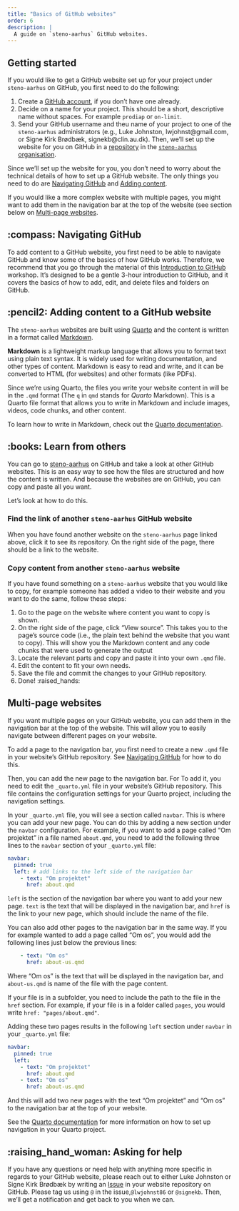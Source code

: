 ```yaml
---
title: "Basics of GitHub websites"
order: 6
description: |
  A guide on `steno-aarhus` GitHub websites.
---
```


## Getting started

If you would like to get a GitHub website set up for your project under
`steno-aarhus` on GitHub, you first need to do the following:

1.  Create a [GitHub account](github.com), if you don't have one
    already.
2.  Decide on a name for your project. This should be a short,
    descriptive name without spaces. For example `prodiap` or
    `on-limit`.
3.  Send your GitHub username and theu name of your project to one of
    the `steno-aarhus` administrators (e.g., Luke Johnston,
    lwjohnst\@gmail.com, or Signe Kirk Brødbæk, signekb\@clin.au.dk).
    Then, we'll set up the website for you on GitHub in a [repository]()
    in the [`steno-aarhus` organisation]().

Since we'll set up the website for you, you don't need to worry about
the technical details of how to set up a GitHub website. The only things
you need to do are [Navigating GitHub](@sec-navigating-github) and
[Adding content](@sec-adding-content-to-website).

If you would like a more complex website with multiple pages, you might
want to add them in the navigation bar at the top of the website (see
section below on [Multi-page websites](@sec-multi-page).

## :compass: Navigating GitHub {#sec-navigating-github}

To add content to a GitHub website, you first need to be able to
navigate GitHub and know some of the basics of how GitHub works.
Therefore, we recommend that you go through the material of this
[Introduction to GitHub](https://github-intro.rostools.org/) workshop.
It's designed to be a gentle 3-hour introduction to GitHub, and it
covers the basics of how to add, edit, and delete files and folders on
GitHub.

## :pencil2: Adding content to a GitHub website {#sec-adding-content-to-website}

The `steno-aarhus` websites are built using
[Quarto](https://quarto.org/) and the content is written in a format
called [Markdown](https://en.wikipedia.org/wiki/Markdown).

**Markdown** is a lightweight markup language that allows you to format
text using plain text syntax. It is widely used for writing
documentation, and other types of content. Markdown is easy to read and
write, and it can be converted to HTML (for websites) and other formats
(like PDFs).

Since we're using Quarto, the files you write your website content in
will be in the `.qmd` format (The `q` in `qmd` stands for *Quarto*
Markdown). This is a Quarto file format that allows you to write in
Markdown and include images, videos, code chunks, and other content.

To learn how to write in Markdown, check out the [Quarto
documentation](https://quarto.org/docs/authoring/markdown-basics.html).

## :books: Learn from others

You can go to [steno-aarhus](https://github.com/steno-aarhus) on GitHub
and take a look at other GitHub websites. This is an easy way to see how
the files are structured and how the content is written. And because the
websites are on GitHub, you can copy and paste all you want.

Let's look at how to do this.

### Find the link of another `steno-aarhus` GitHub website

When you have found another website on the `steno-aarhus` page linked
above, click it to see its repository. On the right side of the page,
there should be a link to the website.

### Copy content from another `steno-aarhus` website

If you have found something on a `steno-aarhus` website that you would
like to copy, for example someone has added a video to their website and
you want to do the same, follow these steps:

1.  Go to the page on the website where content you want to copy is
    shown.
2.  On the right side of the page, click "View source". This takes you
    to the page's source code (i.e., the plain text behind the website
    that you want to copy). This will show you the Markdown content and
    any code chunks that were used to generate the output
3.  Locate the relevant parts and copy and paste it into your own `.qmd`
    file.
4.  Edit the content to fit your own needs.
5.  Save the file and commit the changes to your GitHub repository.
6.  Done! :raised_hands:

## Multi-page websites {#sec-multi-page}

If you want multiple pages on your GitHub website, you can add them in
the navigation bar at the top of the website. This will allow you to
easily navigate between different pages on your website.

To add a page to the navigation bar, you first need to create a new
`.qmd` file in your website's GitHub repository. See [Navigating
GitHub](#sec-navigating-github) for how to do this.

Then, you can add the new page to the navigation bar. For To add it, you
need to edit the `_quarto.yml` file in your website's GitHub repository.
This file contains the configuration settings for your Quarto project,
including the navigation settings.

In your `_quarto.yml` file, you will see a section called `navbar`. This
is where you can add your new page. You can do this by adding a new
section under the `navbar` configuration. For example, if you want to
add a page called "Om projektet" in a file named `about.qmd`, you need
to add the following three lines to the `navbar` section of your
`_quarto.yml` file:

``` .yaml
navbar:
  pinned: true
  left: # add links to the left side of the navigation bar
    - text: "Om projektet"  
      href: about.qmd 
```

`left` is the section of the navigation bar where you want to add your
new page. `text` is the text that will be displayed in the navigation
bar, and `href` is the link to your new page, which should include the
name of the file.

You can also add other pages to the navigation bar in the same way. If
you for example wanted to add a page called "Om os", you would add the
following lines just below the previous lines:

``` .yaml
    - text: "Om os"  
      href: about-us.qmd 
```

Where "Om os" is the text that will be displayed in the navigation bar,
and `about-us.qmd` is name of the file with the page content.

::: callout-note
If your file is in a subfolder, you need to include the path to the file
in the `href` section. For example, if your file is in a folder called
`pages`, you would write `href: "pages/about.qmd"`.
:::

Adding these two pages results in the following `left` section under
`navbar` in your `_quarto.yml` file:

``` .yaml
navbar: 
  pinned: true
  left: 
    - text: "Om projektet"  
      href: about.qmd 
    - text: "Om os"  
      href: about-us.qmd 
```

And this will add two new pages with the text "Om projektet" and "Om os"
to the navigation bar at the top of your website.

See the [Quarto
documentation](https://quarto.org/docs/websites/website-navigation.html#top-navigation)
for more information on how to set up navigation in your Quarto project.

## :raising_hand_woman: Asking for help

If you have any questions or need help with anything more specific in
regards to your GitHub website, please reach out to either Luke Johnston
or Signe Kirk Brødbæk by writing an
[Issue](https://docs.github.com/en/issues/tracking-your-work-with-issues/configuring-issues/quickstart#opening-a-blank-issue)
in your website repository on GitHub. Please tag us using `@` in the
issue,`@lwjohnst86` or `@signekb`. Then, we'll get a notification
and get back to you when we can.